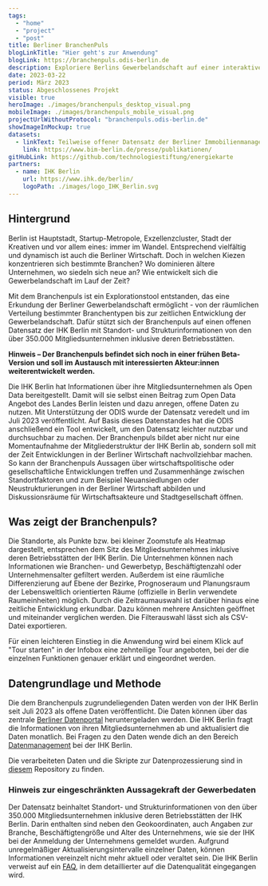 ```yaml
---
tags:
  - "home"
  - "project"
  - "post"
title: Berliner BranchenPuls
blogLinkTitle: "Hier geht's zur Anwendung"
blogLink: https://branchenpuls.odis-berlin.de
description: Exploriere Berlins Gewerbelandschaft auf einer interaktiven Karte vom Bezirk bis zum Kiez
date: 2023-03-22
period: März 2023
status: Abgeschlossenes Projekt
visible: true
heroImage: ./images/branchenpuls_desktop_visual.png
mobileImage: ./images/branchenpuls_mobile_visual.png
projectUrlWithoutProtocol: "branchenpuls.odis-berlin.de"
showImageInMockup: true
datasets:
  - linkText: Teilweise offener Datensatz der Berliner Immobilienmanagement GmbH (BIM) 
    link: https://www.bim-berlin.de/presse/publikationen/
gitHubLink: https://github.com/technologiestiftung/energiekarte
partners:
  - name: IHK Berlin
    url: https://www.ihk.de/berlin/
    logoPath: ./images/logo_IHK_Berlin.svg
---
```


## Hintergrund

Berlin ist Hauptstadt, Startup-Metropole, Exzellenzcluster, Stadt der Kreativen und vor allem eines: immer im Wandel. Entsprechend vielfältig und dynamisch ist auch die Berliner Wirtschaft. Doch in welchen Kiezen konzentrieren sich bestimmte Branchen? Wo dominieren ältere Unternehmen, wo siedeln sich neue an? Wie entwickelt sich die Gewerbelandschaft im Lauf der Zeit?

Mit dem Branchenpuls ist ein Explorationstool entstanden, das eine Erkundung der Berliner Gewerbelandschaft ermöglicht - von der räumlichen Verteilung bestimmter Branchentypen bis zur zeitlichen Entwicklung der Gewerbelandschaft. Dafür stützt sich der Branchenpuls auf einen offenen Datensatz der IHK Berlin mit Standort- und Strukturinformationen von den über 350.000 Mitgliedsunternehmen inklusive deren Betriebsstätten.

**Hinweis – Der Branchenpuls befindet sich noch in einer frühen Beta-Version und soll im Austausch mit interessierten Akteur:innen weiterentwickelt werden.**

Die IHK Berlin hat Informationen über ihre Mitgliedsunternehmen als Open Data bereitgestellt. Damit will sie selbst einen Beitrag zum Open Data Angebot des Landes Berlin leisten und dazu anregen, offene Daten zu nutzen. Mit Unterstützung der ODIS wurde der Datensatz veredelt und im Juli 2023 veröffentlicht. Auf Basis dieses Datenstandes hat die ODIS anschließend ein Tool entwickelt, um den Datensatz leichter nutzbar und durchsuchbar zu machen. Der Branchenpuls bildet aber nicht nur eine Momentaufnahme der Mitgliederstruktur der IHK Berlin ab, sondern soll mit der Zeit Entwicklungen in der Berliner Wirtschaft nachvollziehbar machen. So kann der Branchenpuls Aussagen über wirtschaftspolitische oder gesellschaftliche Entwicklungen treffen und Zusammenhänge zwischen Standortfaktoren und zum Beispiel Neuansiedlungen oder Neustrukturierungen in der Berliner Wirtschaft abbilden und Diskussionsräume für Wirtschaftsakteure und Stadtgesellschaft öffnen.

## Was zeigt der Branchenpuls?

Die Standorte, als Punkte bzw. bei kleiner Zoomstufe als Heatmap dargestellt, entsprechen dem Sitz des Mitgliedsunternehmes inklusive deren Betriebsstätten der IHK Berlin. Die Unternehmen können nach Informationen wie Branchen- und Gewerbetyp, Beschäftigtenzahl oder Unternehmensalter gefiltert werden. Außerdem ist eine räumliche Differenzierung auf Ebene der Bezirke, Prognoseraum und Planungsraum der Lebensweltlich orientierten Räume (offizielle in Berlin verwendete Raumeinheiten) möglich. Durch die Zeitraumauswahl ist darüber hinaus eine zeitliche Entwicklung erkundbar. Dazu können mehrere Ansichten geöffnet und miteinander verglichen werden. Die Filterauswahl lässt sich als CSV-Datei exportieren.


<ContentSection class="sm:px-6">

  <ImageSection class="sm:container sm:mx-auto"
    src={image1}
    caption="Der Branchenpuls nach dem Bezirk Friedrichshein-Kreuzberg gefiltert."
  />
</ContentSection>

Für einen leichteren Einstieg in die Anwendung wird bei einem Klick auf "Tour starten" in der Infobox eine zehnteilige Tour angeboten, bei der die einzelnen Funktionen genauer erklärt und eingeordnet werden.








<ImageSection
  src={image3}
/>


<ImageSection
  src={image4}
/>


<ImageSection
  src={image5}
/>


<ImageSection
  src={image6}
  caption="Joyride-Ausschnitte, welche den Nutzer:innen die Anwendung in neun Schritten näher bringt."
/>

## Datengrundlage und Methode

Die dem Branchenpuls zugrundeliegenden Daten werden von der IHK Berlin seit Juli 2023 als offene Daten veröffentlicht. Die Daten können über das zentrale [Berliner Datenportal](https://daten.berlin.de/datensaetze/gewerbedaten-der-ihk-berlin) heruntergeladen werden. Die IHK Berlin fragt die Informationen von ihren Mitgliedsunternehmen ab und aktualisiert die Daten monatlich. Bei Fragen zu den Daten wende dich an den Bereich [Datenmanagement](https://www.ihk.de/berlin/service-und-beratung/digitalisierung/opendata-branchenpuls?shortUrl=%2Fbranchenpuls) bei der IHK Berlin.

Die verarbeiteten Daten und die Skripte zur Datenprozessierung sind in [diesem](https://github.com/technologiestiftung/branchenpuls) Repository zu finden.

### Hinweis zur eingeschränkten Aussagekraft der Gewerbedaten

Der Datensatz beinhaltet Standort- und Strukturinformationen von den über 350.000 Mitgliedsunternehmen inklusive deren Betriebsstätten der IHK Berlin. Darin enthalten sind neben den Geokoordinaten, auch Angaben zur Branche, Beschäftigtengröße und Alter des Unternehmens, wie sie der IHK bei der Anmeldung der Unternehmens gemeldet wurden. Aufgrund unregelmäßiger Aktualisierungsintervalle einzelner Daten, können Informationen vereinzelt nicht mehr aktuell oder veraltet sein. Die IHK Berlin verweist auf ein [FAQ](https://www.ihk.de/berlin/service-und-beratung/digitalisierung/faqs-gewerbedatensatz-5927056), in dem detaillierter auf die Datenqualität eingegangen wird.

